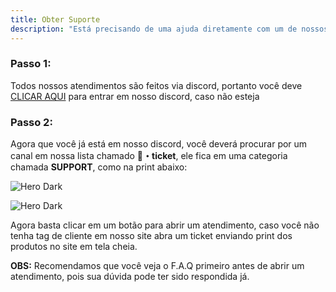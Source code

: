 ```yaml
---
title: Obter Suporte
description: "Está precisando de uma ajuda diretamente com um de nossos atendentes? aqui você verá como solicitar um suporte de maneira adequada"
---
```



### Passo 1:

Todos nossos atendimentos são feitos via discord, portanto você deve [CLICAR AQUI](https://discord.gg/XFfKTDF3ak) para entrar em nosso discord, caso não esteja

### Passo 2:

Agora que você já está em nosso discord, você deverá procurar por um canal em nossa lista chamado **🎫・ticket**, ele fica em uma categoria chamada **SUPPORT**, como na print abaixo:

<img
  className=""
  src="/images/support/support.png"
  alt="Hero Dark"
/>


<img
  className=""
  src="/images/support/support_2.png"
  alt="Hero Dark"
/>

Agora basta clicar em um botão para abrir um atendimento, caso você não tenha tag de cliente em nosso site abra um ticket enviando print dos produtos no site em tela cheia.

**OBS:** Recomendamos que você veja o F.A.Q primeiro antes de abrir um atendimento, pois sua dúvida pode ter sido respondida já.


